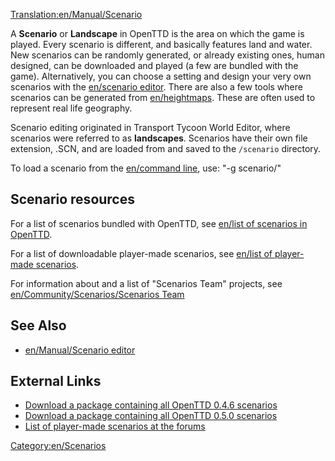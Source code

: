 [[Translation:en/Manual/Scenario]]

A '''Scenario''' or '''Landscape''' in OpenTTD is the area on which the game is played. Every scenario is different, and basically features land and water. New scenarios can be randomly generated, or already existing ones, human designed, can be downloaded and played (a few are bundled with the game). Alternatively, you can choose a setting and design your very own scenarios with the [[en/scenario editor]]. There are also a few tools where scenarios can be generated from [[en/heightmap]]s. These are often used to represent real life geography. 

Scenario editing originated in Transport Tycoon World Editor, where scenarios were referred to as '''landscapes'''. Scenarios have their own file extension, .SCN, and are loaded from and saved to the <code>/scenario</code> directory.

To load a scenario from the [[en/command line]], use: "-g scenario/<name>"

==Scenario resources==

For a list of scenarios bundled with OpenTTD, see [[en/list of scenarios in OpenTTD]].

For a list of downloadable player-made scenarios, see [[en/list of player-made scenarios]].

For information about and a list of "Scenarios Team" projects, see [[en/Community/Scenarios/Scenarios Team]]

==See Also==

* [[en/Manual/Scenario editor]]

==External Links==

* [http://prdownloads.sourceforge.net/openttd/openttd-0.4.6-source-scenarios.zip?download Download a package containing all OpenTTD 0.4.6 scenarios]
* [http://sourceforge.net/project/downloading.php?groupname=openttd&filename=openttd-0.5.0-scenarios.zip&use_mirror=mesh Download a package containing all OpenTTD 0.5.0 scenarios]
* [http://www.tt-forums.net/viewtopic.php?t=12481 List of player-made scenarios at the forums]

[[Category:en/Scenarios]]